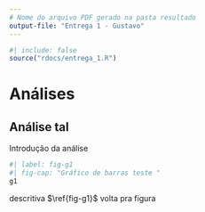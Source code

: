 ```yaml
---
# Nome do arquivo PDF gerado na pasta resultado
output-file: "Entrega 1 - Gustavo"
---
```


```r
#| include: false
source("rdocs/entrega_1.R")
```

# Análises

## Análise tal

Introdução da análise

```r
#| label: fig-g1
#| fig-cap: "Gráfico de barras teste "
g1
```

descritiva $\ref{fig-g1}$ volta pra figura


